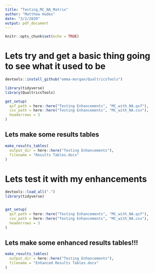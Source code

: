 ```yaml
---
title: "Testing_MC_NA_Matrix"
author: "Matthew Hudes"
date: "3/2/2020"
output: pdf_document
---
```


```r
knitr::opts_chunk$set(echo = TRUE)
```




# Lets try and get a basic thing going to see what it used to be


```r

devtools::install_github("emma-morgan/QualtricsTools")

library(tidyverse)
library(QualtricsTools)

get_setup(
  qsf_path = here::here("Testing Enhancements", "MC_with_NA.qsf"),
  csv_path = here::here("Testing Enhancements", "MC_with_NA.csv"),
  headerrows = 3
)

```

## Lets make some results tables


```r

make_results_tables(
  output_dir = here::here("Testing Enhancements"),
  filename = "Results Tables.docx"
)

```






# Lets test it with my enhancements


```r

devtools::load_all(".")
library(tidyverse)


get_setup(
  qsf_path = here::here("Testing Enhancements", "MC_with_NA.qsf"),
  csv_path = here::here("Testing Enhancements", "MC_with_NA.csv"),
  headerrows = 3
)

```




## Lets make some enhanced results tables!!!


```r

make_results_tables(
  output_dir = here::here("Testing Enhancements"),
  filename = "Enhanced Results Tables.docx"
)

```




